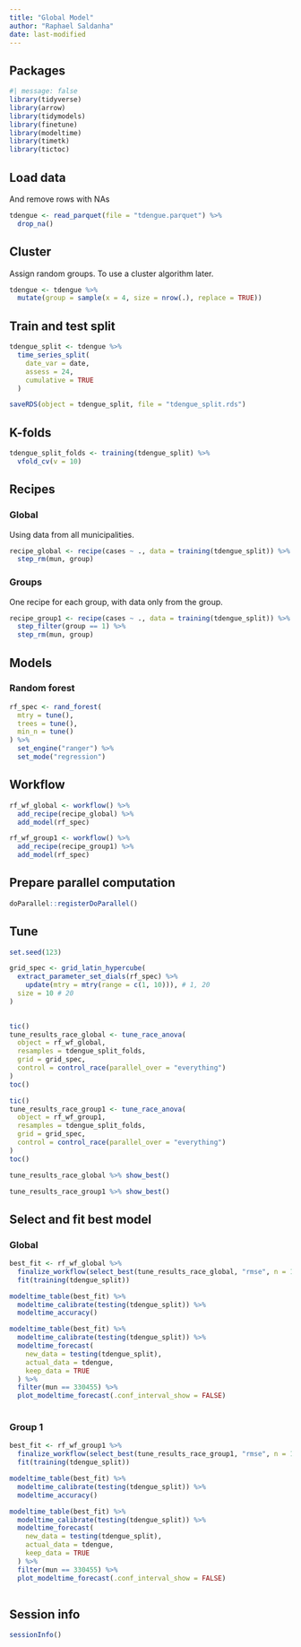 ```yaml
---
title: "Global Model"
author: "Raphael Saldanha"
date: last-modified
---
```


## Packages

```r
#| message: false
library(tidyverse)
library(arrow)
library(tidymodels)
library(finetune)
library(modeltime)
library(timetk)
library(tictoc)
```

## Load data

And remove rows with NAs

```r
tdengue <- read_parquet(file = "tdengue.parquet") %>%
  drop_na()
```

## Cluster

Assign random groups. To use a cluster algorithm later.

```r
tdengue <- tdengue %>%
  mutate(group = sample(x = 4, size = nrow(.), replace = TRUE))
```

## Train and test split

```r
tdengue_split <- tdengue %>%
  time_series_split(
    date_var = date, 
    assess = 24,
    cumulative = TRUE
  )
```

```r
saveRDS(object = tdengue_split, file = "tdengue_split.rds")
```

## K-folds

```r
tdengue_split_folds <- training(tdengue_split) %>%
  vfold_cv(v = 10)
```

## Recipes

### Global

Using data from all municipalities.

```r
recipe_global <- recipe(cases ~ ., data = training(tdengue_split)) %>%
  step_rm(mun, group)
```

### Groups

One recipe for each group, with data only from the group.

```r
recipe_group1 <- recipe(cases ~ ., data = training(tdengue_split)) %>%
  step_filter(group == 1) %>%
  step_rm(mun, group)
```

## Models

### Random forest

```r
rf_spec <- rand_forest(
  mtry = tune(),
  trees = tune(),
  min_n = tune()
) %>%
  set_engine("ranger") %>%
  set_mode("regression")
```

## Workflow

```r
rf_wf_global <- workflow() %>%
  add_recipe(recipe_global) %>%
  add_model(rf_spec)

rf_wf_group1 <- workflow() %>%
  add_recipe(recipe_group1) %>%
  add_model(rf_spec)
```

## Prepare parallel computation

```r
doParallel::registerDoParallel()
```

## Tune

```r
set.seed(123)

grid_spec <- grid_latin_hypercube(
  extract_parameter_set_dials(rf_spec) %>% 
    update(mtry = mtry(range = c(1, 10))), # 1, 20
  size = 10 # 20 
)
  
```

```r
tic()
tune_results_race_global <- tune_race_anova(
  object = rf_wf_global, 
  resamples = tdengue_split_folds, 
  grid = grid_spec, 
  control = control_race(parallel_over = "everything")
)
toc()
```

```r
tic()
tune_results_race_group1 <- tune_race_anova(
  object = rf_wf_group1, 
  resamples = tdengue_split_folds, 
  grid = grid_spec, 
  control = control_race(parallel_over = "everything")
)
toc()
```

```r
tune_results_race_global %>% show_best()
```

```r
tune_results_race_group1 %>% show_best()
```

## Select and fit best model

### Global

```r
best_fit <- rf_wf_global %>%
  finalize_workflow(select_best(tune_results_race_global, "rmse", n = 1)) %>%
  fit(training(tdengue_split))
```

```r
modeltime_table(best_fit) %>%
  modeltime_calibrate(testing(tdengue_split)) %>%
  modeltime_accuracy()
```

```r
modeltime_table(best_fit) %>%
  modeltime_calibrate(testing(tdengue_split)) %>%
  modeltime_forecast(
    new_data = testing(tdengue_split),
    actual_data = tdengue,
    keep_data = TRUE
  ) %>%
  filter(mun == 330455) %>%
  plot_modeltime_forecast(.conf_interval_show = FALSE)
  
```

### Group 1

```r
best_fit <- rf_wf_group1 %>%
  finalize_workflow(select_best(tune_results_race_group1, "rmse", n = 1)) %>%
  fit(training(tdengue_split))
```

```r
modeltime_table(best_fit) %>%
  modeltime_calibrate(testing(tdengue_split)) %>%
  modeltime_accuracy()
```

```r
modeltime_table(best_fit) %>%
  modeltime_calibrate(testing(tdengue_split)) %>%
  modeltime_forecast(
    new_data = testing(tdengue_split),
    actual_data = tdengue,
    keep_data = TRUE
  ) %>%
  filter(mun == 330455) %>%
  plot_modeltime_forecast(.conf_interval_show = FALSE)
  
```

## Session info

```r
sessionInfo()
```
